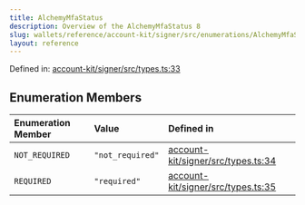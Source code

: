 ```yaml
---
title: AlchemyMfaStatus
description: Overview of the AlchemyMfaStatus 8
slug: wallets/reference/account-kit/signer/src/enumerations/AlchemyMfaStatus
layout: reference
---
```


Defined in: [account-kit/signer/src/types.ts:33](https://github.com/alchemyplatform/aa-sdk/blob/923a52171f7246172caf350853843e6680197da9/account-kit/signer/src/types.ts#L33)

## Enumeration Members

| Enumeration Member                     | Value            | Defined in                                                                                                                                                        |
| :------------------------------------- | :--------------- | :---------------------------------------------------------------------------------------------------------------------------------------------------------------- |
| <a id="not_required" /> `NOT_REQUIRED` | `"not_required"` | [account-kit/signer/src/types.ts:34](https://github.com/alchemyplatform/aa-sdk/blob/923a52171f7246172caf350853843e6680197da9/account-kit/signer/src/types.ts#L34) |
| <a id="required" /> `REQUIRED`         | `"required"`     | [account-kit/signer/src/types.ts:35](https://github.com/alchemyplatform/aa-sdk/blob/923a52171f7246172caf350853843e6680197da9/account-kit/signer/src/types.ts#L35) |
